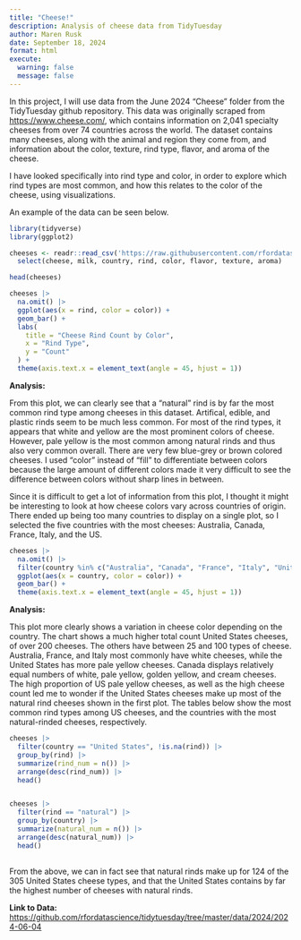 ```yaml
---
title: "Cheese!"
description: Analysis of cheese data from TidyTuesday
author: Maren Rusk
date: September 18, 2024
format: html
execute:
  warning: false
  message: false
---
```


In this project, I will use data from the June 2024 "Cheese" folder from the TidyTuesday github repository. This data was originally scraped from <https://www.cheese.com/>, which contains information on 2,041 specialty cheeses from over 74 countries across the world. The dataset contains many cheeses, along with the animal and region they come from, and information about the color, texture, rind type, flavor, and aroma of the cheese.

I have looked specifically into rind type and color, in order to explore which rind types are most common, and how this relates to the color of the cheese, using visualizations.

An example of the data can be seen below.

```r
library(tidyverse)
library(ggplot2)

cheeses <- readr::read_csv('https://raw.githubusercontent.com/rfordatascience/tidytuesday/master/data/2024/2024-06-04/cheeses.csv') |>
  select(cheese, milk, country, rind, color, flavor, texture, aroma)

head(cheeses)
```

```r

cheeses |>
  na.omit() |>
  ggplot(aes(x = rind, color = color)) + 
  geom_bar() + 
  labs(
    title = "Cheese Rind Count by Color",
    x = "Rind Type",
    y = "Count"
  ) + 
  theme(axis.text.x = element_text(angle = 45, hjust = 1))
```

**Analysis:**

From this plot, we can clearly see that a "natural" rind is by far the most common rind type among cheeses in this dataset. Artifical, edible, and plastic rinds seem to be much less common. For most of the rind types, it appears that white and yellow are the most prominent colors of cheese. However, pale yellow is the most common among natural rinds and thus also very common overall. There are very few blue-grey or brown colored cheeses. I used "color" instead of "fill" to differentiate between colors because the large amount of different colors made it very difficult to see the difference between colors without sharp lines in between.

Since it is difficult to get a lot of information from this plot, I thought it might be interesting to look at how cheese colors vary across countries of origin. There ended up being too many countries to display on a single plot, so I selected the five countries with the most cheeses: Australia, Canada, France, Italy, and the US.

```r

cheeses |>
  na.omit() |>
  filter(country %in% c("Australia", "Canada", "France", "Italy", "United States")) |>
  ggplot(aes(x = country, color = color)) +
  geom_bar() + 
  theme(axis.text.x = element_text(angle = 45, hjust = 1))
```

**Analysis:**

This plot more clearly shows a variation in cheese color depending on the country. The chart shows a much higher total count United States cheeses, of over 200 cheeses. The others have between 25 and 100 types of cheese. Australia, France, and Italy most commonly have white cheeses, while the United States has more pale yellow cheeses. Canada displays relatively equal numbers of white, pale yellow, golden yellow, and cream cheeses. The high proportion of US pale yellow cheeses, as well as the high cheese count led me to wonder if the United States cheeses make up most of the natural rind cheeses shown in the first plot. The tables below show the most common rind types among US cheeses, and the countries with the most natural-rinded cheeses, respectively.

```r
cheeses |>
  filter(country == "United States", !is.na(rind)) |>
  group_by(rind) |>
  summarize(rind_num = n()) |>
  arrange(desc(rind_num)) |>
  head()


cheeses |>
  filter(rind == "natural") |>
  group_by(country) |>
  summarize(natural_num = n()) |>
  arrange(desc(natural_num)) |>
  head()
  
```

From the above, we can in fact see that natural rinds make up for 124 of the 305 United States cheese types, and that the United States contains by far the highest number of cheeses with natural rinds.

**Link to Data:** <https://github.com/rfordatascience/tidytuesday/tree/master/data/2024/2024-06-04>
